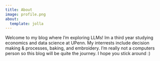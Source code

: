 ```yaml
---
title: About
image: profile.png
about:
  template: jolla
---
```


Welcome to my blog where I'm exploring LLMs! Im a third year studying economics and data science at UPenn. My interrests include decision making & processes, baking, and embroidery. I'm really not a computers person so this blog will be quite the journey. I hope you stick around :)
